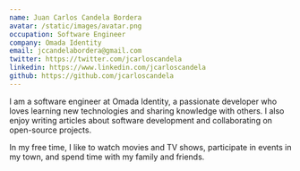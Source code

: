 ```yaml
---
name: Juan Carlos Candela Bordera
avatar: /static/images/avatar.png
occupation: Software Engineer
company: Omada Identity
email: jccandelabordera@gmail.com
twitter: https://twitter.com/jcarloscandela
linkedin: https://www.linkedin.com/jcarloscandela
github: https://github.com/jcarloscandela
---
```


I am a software engineer at Omada Identity, a passionate developer who loves learning new technologies and sharing knowledge with others. I also enjoy writing articles about software development and collaborating on open-source projects.

In my free time, I like to watch movies and TV shows, participate in events in my town, and spend time with my family and friends.